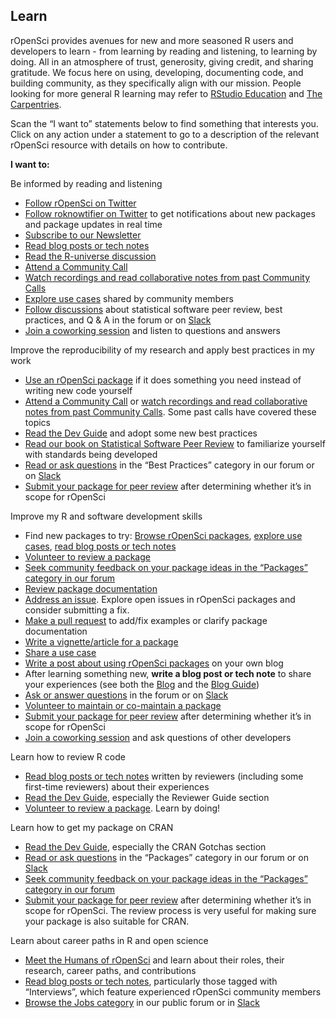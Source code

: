 ## Learn {#learn}


rOpenSci provides avenues for new and more seasoned R users and developers to learn - 
from learning by reading and listening, to learning by doing. 
All in an atmosphere of trust, generosity, giving credit, and sharing gratitude. 
We focus here on using, developing, documenting code, and building community, 
as they specifically align with our mission. 
People looking for more general R learning may refer to [RStudio Education](https://education.rstudio.com/) and [The Carpentries](https://carpentries.org/). 

Scan the "I want to" statements below to find something that interests you. 
Click on any action under a statement to go to a description of the relevant rOpenSci resource with details on how to contribute.

**I want to:**

Be informed by reading and listening 

*   [Follow rOpenSci on Twitter](#channels)
*   [Follow roknowtifier on Twitter](#channels) to get notifications about new packages and package updates in real time
*   [Subscribe to our Newsletter](#channels)
*   [Read blog posts or tech notes](#blog)
*   [Read the R-universe discussion](#runiverse)
*   [Attend a Community Call](#commcalls)
*   [Watch recordings and read collaborative notes from past Community Calls](#commcalls)
*   [Explore use cases](#usecases) shared by community members
*   [Follow discussions](#channels) about statistical software peer review, 
    best practices, and Q & A in the forum or on [Slack](#channels-slack)
*   [Join a coworking session](#coworking) and listen to questions and answers

Improve the reproducibility of my research and apply best practices in my work

*   [Use an rOpenSci package](#packages) if it does something you need instead of writing new code yourself
*   [Attend a Community Call](#commcalls) or 
    [watch recordings and read collaborative notes from past Community Calls](#commcalls). 
    Some past calls have covered these topics
*   [Read the Dev Guide](#devguide) and adopt some new best practices
*   [Read our book on Statistical Software Peer Review](#statsreview) to familiarize yourself with standards being developed
*   [Read or ask questions](#channels) in the "Best Practices" category in our forum or on [Slack](#channels-slack)
*   [Submit your package for peer review](#devguide) after determining whether it's in scope for rOpenSci


Improve my R and software development skills

*   Find new packages to try: [Browse rOpenSci packages](#packages), 
    [explore use cases](#usecases), [read blog posts or tech notes](#blog)
*   [Volunteer to review a package](#devguide)
*   [Seek community feedback on your package ideas in the "Packages" category in our forum](#channels-forum)
*   [Review package documentation](#packages)
*   [Address an issue](#issues). 
    Explore open issues in rOpenSci packages and consider submitting a fix. 
*   [Make a pull request](#packages) to add/fix examples or clarify package documentation 
*   [Write a vignette/article for a package](#packages)
*   [Share a use case](#usecases)
*   [Write a post about using rOpenSci packages](#packages) on your own blog
*   After learning something new, **write a blog post or tech note** to share your experiences 
    (see both the [Blog](#blog) and the [Blog Guide](#blogguide))
*   [Ask or answer questions](#channels) in the forum or on [Slack](#channels-slack)
*   [Volunteer to maintain or co-maintain a package](#devguide)
*   [Submit your package for peer review](#devguide) after determining whether it's in scope for rOpenSci
*   [Join a coworking session](#coworking) and ask questions of other developers


Learn how to review R code

*   [Read blog posts or tech notes](#blog) written by reviewers 
    (including some first-time reviewers) about their experiences 
*   [Read the Dev Guide](#devguide), especially the Reviewer Guide section
*   [Volunteer to review a package](#devguide). Learn by doing!


Learn how to get my package on CRAN

*   [Read the Dev Guide](#devguide), especially the CRAN Gotchas section
*   [Read or ask questions](#channels) in the "Packages" category in our forum or on
    [Slack](#channels-slack)
*   [Seek community feedback on your package ideas in the "Packages" category in our forum](#channels-forum)
*   [Submit your package for peer review](#devguide) after determining whether it's in scope for rOpenSci. The review process is very useful for making sure your package is also suitable for CRAN.


Learn about career paths in R and open science

*   [Meet the Humans of rOpenSci](#humans) and learn about their roles, 
    their research, career paths, and contributions
*   [Read blog posts or tech notes](#blog), particularly those tagged with "Interviews", 
    which feature experienced rOpenSci community members
*   [Browse the Jobs category](#channels) in our public forum or in [Slack](#channels-slack)

